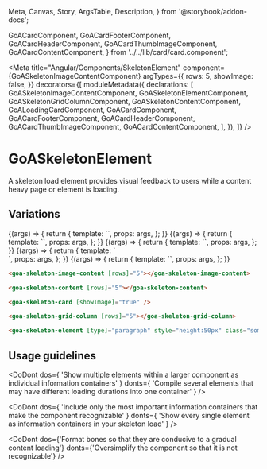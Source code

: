   Meta,
  Canvas,
  Story,
  ArgsTable,
  Description,
} from '@storybook/addon-docs';

  GoACardComponent,
  GoACardFooterComponent,
  GoACardHeaderComponent,
  GoACardThumbImageComponent,
  GoACardContentComponent,
} from '../../lib/card/card.component';

<Meta
  title="Angular/Components/SkeletonElement"
  component={GoASkeletonImageContentComponent}
  argTypes={{
    rows: 5,
    showImage: false,
  }}
  decorators={[
    moduleMetadata({
      declarations: [
        GoASkeletonImageContentComponent,
        GoASkeletonElementComponent,
        GoASkeletonGridColumnComponent,
        GoASkeletonContentComponent,
        GoALoadingCardComponent,
        GoACardComponent,
        GoACardFooterComponent,
        GoACardHeaderComponent,
        GoACardThumbImageComponent,
        GoACardContentComponent,
      ],
    }),
  ]}
/>

# GoASkeletonElement

A skeleton load element provides visual feedback to users while a content heavy page or element is loading.

## Variations

<Canvas>
  <Story
    name="Skeleton Image Content"
    height={300}
    args={{
      rows: 5,
    }}
  >
    {(args) => {
      return {
        template: `<goa-skeleton-image-content [rows]="rows"></goa-skeleton-image-content>`,
        props: args,
      };
    }}
  </Story>
</Canvas>

<Canvas>
  <Story
    name="Content without a title"
    height={300}
    args={{
      rows: 5,
    }}
  >
    {(args) => {
      return {
        template: `<goa-skeleton-grid-column [rows]="rows"></goa-skeleton-grid-column>`,
        props: args,
      };
    }}
  </Story>
</Canvas>

<Canvas>
  <Story
    name="Skeleton Content"
    height={300}
    args={{
      rows: 5,
    }}
  >
    {(args) => {
      return {
        template: `<goa-skeleton-content [rows]="rows"></goa-skeleton-content>`,
        props: args,
      };
    }}
  </Story>
</Canvas>

<Canvas>
  <Story
    name="Skeleton Card"
    height="400px"
    args={{
      showImage: true,
    }}
  >
    {(args) => {
      return {
        template: `<div style="display:'flex'; gap:'8px'">
            <goa-skeleton-card [showImage]="showImage" style="margin: 28px; width:200px;"></goa-skeleton-card>
            </div>
         `,
        props: args,
      };
    }}
  </Story>
</Canvas>

<Canvas>
  <Story
    name="Skeleton Element Customizations"
    height={300}
    args={{
      type:'text',
      style:'height:60px;border-radius:20px;',
      class:'some-other-class'
    }}
    argTypes={{
      type:{
        name:"Type",
        options:['text', 'avatar', 'title', 'paragraph', 'thumbnail', 'card'],
        control:{type:"select"}
      }
    }}
  >
    {(args) => {
      return {
        template: `<goa-skeleton-element [type]="type" [style]="style" [class]="class"></goa-skeleton-element>`,
        props: args,
      };
    }}
  </Story>
</Canvas>

```html
<goa-skeleton-image-content [rows]="5"></goa-skeleton-image-content>

<goa-skeleton-content [rows]="5"></goa-skeleton-content>

<goa-skeleton-card [showImage]="true" />

<goa-skeleton-grid-column [rows]="5"></goa-skeleton-grid-column>

<goa-skeleton-element [type]="paragraph" style="height:50px" class="some-other-class"></goa-skeleton-grid-column>
```

## Usage guidelines

<DoDont
  dos={
    'Show multiple elements within a larger component as individual information containers'
  }
  donts={
    'Compile several elements that may have different loading durations into one container'
  }
/>

<DoDont
  dos={
    'Include only the most important information containers that make the component recognizable'
  }
  donts={
    'Show every single element as information containers in your skeleton load'
  }
/>

<DoDont
  dos={'Format bones so that they are conducive to a gradual content loading'}
  donts={'Oversimplify the component so that it is not recognizable'}
/>
